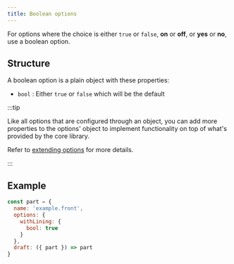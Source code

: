 ```yaml
---
title: Boolean options
---
```


For options where the choice is either `true` or `false`, **on** or **off**,
or **yes** or **no**, use a boolean option.

## Structure

A boolean option is a plain object with these properties:

- `bool` : Either `true` or `false` which will be the default

:::tip

Like all options that are configured through an object, you can 
add more properties to the options' object to implement functionality on
top of what's provided by the core library.

Refer to [extending options](/reference/api/part/config/options/extend) for
more details.

:::

## Example

```js
const part = {
  name: 'example.front',
  options: {
    withLining: { 
      bool: true 
    }
  },
  draft: ({ part }) => part
}
```
